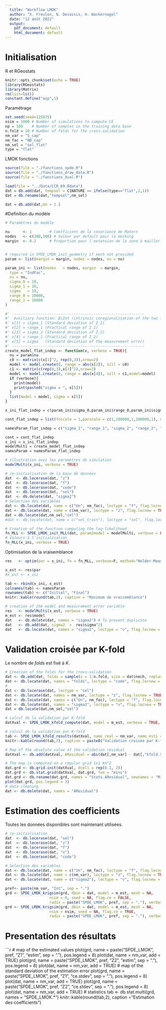 ```yaml
---
  title: "Workflow LMOK"
  author: "X. Freulon, N. Desassis, H. Wackernagel"
  date: "12 août 2022"
  output:
    pdf_document: default
    html_document: default
---
```


# Initialisation

R et RGeostats

```r
knitr::opts_chunk$set(echo = TRUE)
library(RGeostats)
library(Matrix)
rm(list=ls())
constant.define("asp",1)

```

Paramétrage 

```r
set.seed(seed=125875)
nsim = 1000 # Number of simulations to compute CE
np = 100    # Number of samples in the training data base
n.fold = 10 # Number of folds for the cross-validation
nm_var = "S_cap"
nm_fac = "NB_cap"
nm_sel = "sel_flat"
type = "flat"
```

LMOK fonctions

```r
source(file = "./functions_spde.R")
source(file = "./functions_draw_data.R")
source(file = "./functions_Xval.R")
```

```r
load(file = "../Data/CCR_69.Rdata")
dat = db.add(dat, tempsel = C1NATURE == ifelse(type=="flat",2,1))
dat = db.rename(dat,"tempsel",nm_sel)

dat = db.add(dat,Un = 1.)

```

#Definition du modèle


```r
# Paramètres du modèle

nu      <- 1        # Coefficient de la covariance de Matern
nodes   <- c(100,100) # Valeur par default pour le meshing
margin  <- 0.2      # Proportion pour l'extension de la zone à mailler


# required in SPDE_LMOK_init_geometry if mesh not provided
param <- list(margin = margin, nodes = nodes, nu = nu)


```



```r

param_ini <- list(nodes   = nodes, margin  = margin,
  type = "IndFac", 
  nu = nu,
  sigma_0 = 10,
  sigma_1 = 10,
  sigma   = 10,
  range_0 = 10000,
  range_1 = 10000
)

#' ------------------------------------------------------------
#'  Auxiliary function: BiInt (intrinsic coregionalisation of the two factors)
#' x[1] = sigma_1 (Standard deviation of Z_1)
#' x[2] = range_1 (Practical range of Z_1)
#' x[3] = sigma_2 (Standard deviation of Z_2)
#' x[4] = range_1 (Practical range of Z_2)
#' x[5] = sigma   (Standard deviation of the measurement error)
#' ------------------------------------------------------------
create_model_flat_indep <- function(x, verbose = TRUE){
  nu = param$nu
  c0 <- matrix(c(x[1]^2, rep(0,3)),nrow=2)
  model <- model.create(8, range = abs(x[2]), sill = c0)
  c1 <- matrix(c(rep(0,3),x[3]^2),nrow=2)
  model <- model.create(8, range = abs(x[4]), sill = c1,model=model)
  if (verbose){
    print(model)
    print(paste0("sigma = ", x[5]))
  }
  list(model = model, sigma = x[5])
}

x_ini_flat_indep = c(param_ini$sigma_0,param_ini$range_0,param_ini$sigma_1,param_ini$range_1,param_ini$sigma)

cont_flat_indep = list(fnscale = 1,parscale = c(1,100000,1,100000,1), ndeps=rep(1,5)*1e-4,trace = 1, maxit=200,REPORT=1)

namesParam_flat_indep = c("sigma_1", "range_1", "sigma_2", "range_2", "sigma")
```


```r
cont = cont_flat_indep
x_ini = x_ini_flat_indep
modelMulti = create_model_flat_indep
namesParam = namesParam_flat_indep
```

```r

# illustration avec les paramètres de simulation
modelMulti(x_ini, verbose = TRUE)

# re-initialisation de la base de données
dat  <- db.locerase(dat, "z")
dat  <- db.locerase(dat, "f")
dat  <- db.locerase(dat, "code")
dat  <- db.locerase(dat, "sel")
dat  <- db.delete(dat, "sigma2")
# Selection des variables
dat <- db.locate(dat, name = c("Un", nm_fac), loctype = "f", flag.locnew = TRUE)
dat <- db.locate(dat, name = c(nm_var), loctype = "z", flag.locnew = TRUE)
dat = db.locate(dat,nm_sel,"sel")
#dat <- db.locate(dat, name = c("sel_train"), loctype = "sel", flag.locnew = TRUE)

# Creation of the function computing the log-likelihood
fn_MLL <- SPDE_LMOK_init_MLL(dat, param2model = modelMulti, verbose = FALSE)
# Valeurs à l'initialisation
fn_MLL(x_ini, verbose = TRUE)
```

Optimisation de la vraisemblance

```r
res   <- optim(par = x_ini, fn = fn_MLL, verbose=F, method="Nelder-Mead", control = cont)

x_est <- res$par
#x_est <- x_ini

tab <- rbind(x_ini, x_est)
colnames(tab) <- namesParam
rownames(tab) <- c("Initial", "Final")
knitr::kable(round(tab,2), caption = "Maximum de vraisemblance")

# creation of the model and measurement error variable
res   <- modelMulti(x_est, verbose = TRUE)
m_est <- res$model
dat   <- db.delete(dat, names = "sigma2") # To prevent duplicate
dat   <- db.add(dat, sigma2  =  res$sigma^2)
dat   <- db.locate(dat, names = "sigma2", loctype = "v", flag.locnew = TRUE)
```

# Validation croisée par K-fold

Le nombre de *folds* est fixé à $K$.

```r
# Creation of the folds for the cross-validation
dat <- db.add(dat, folds = sample(x = 1:n.fold, size = dat$nech, replace = TRUE))
dat <- db.locate(dat, names = "folds", loctype = "code", flag.locnew = TRUE)
# 
dat <- db.locerase(dat, loctype = "sel")
dat <- db.locate(dat, names = nm_var, loctype = "z", flag.locnew = TRUE)
dat <- db.locate(dat, names = c("Un", nm_fac), loctype = "f", flag.locnew = TRUE)
dat <- db.locate(dat, names = "sigma2", loctype = "v", flag.locnew = TRUE)
dat = db.locate(dat,nm_sel,"sel")

# calcul de la validation par K-fold
datXval <- SPDE_LMOK_kfold_compute(dat, model = m_est, verbose = TRUE, radix = "kfold")

# calcul de la validation par K-fold
tab <- SPDE_LMOK_kfold_results(datXval, name_real = nm_var, name_esti = "kfold.S.estim", flag.fig = TRUE, stats = c("number", "min", "max", "mean", "MAE", "RMSE"))
knitr::kable(round(tab,2), caption = paste0("Validation croisée par K-fold (K=", n.fold,")"))

# Map of the absolute value of the validation residual
datXval <- db.add(datXval, AResidual = abs(dat[,nm_var] - dat[,"kfold.S.estim"]))

# The map is computed on a regular grid 1x1 km^2
dat.grd <- db.grid.init(datXval, dcell = rep(0.1, 2))
dat.grd <- db.stat.grid(datXval, dat.grd, fun = "mini")
dat.grd <- db.rename(dat.grd, names = "Stats.AResidual", newnames = "Minimum of residual")
plot(dat.grd, pos.legend = 3)
# data cleaning
dat <- db.delete(dat, names = "AResidual")
```


# Estimation des coefficients

Toutes les données disponibles sont maintenant utilisées.

```r
# re-initialisation
dat  <- db.locerase(dat, "sel")
dat  <- db.locerase(dat, "z")
dat  <- db.locerase(dat, "f")
dat  <- db.locerase(dat, "v")
dat  <- db.locerase(dat, "code")

# Selection des variables
dat <- db.locate(dat, name = c("Un", nm_fac), loctype = "f", flag.locnew = TRUE)
dat <- db.locate(dat, name = c(nm_var), loctype = "z", flag.locnew = TRUE)
dat <- db.locate(dat, name = c("sigma2"), loctype = "v", flag.locnew = TRUE)

pref<- paste(nm_var, "Int", sep = ".")
grd <- SPDE_LMOK_krigsim(grd, dbin = dat, model = m_est, mesh = NA,
                    nsim = 0, seed = NA, flag.ce = FALSE,
                    radix = paste("SPDE_LMOK", pref, sep = "."), verbose = TRUE)
grd <- SPDE_LMOK_krigsim(grd, dbin = dat, model = m_est, mesh = NA,
                    nsim = nsim, seed = NA, flag.ce = TRUE,
                    radix = paste("SPDE_LMOK", pref, sep = "."), verbose = TRUE)
```


# Presentation des résultats

```r
# map of the estimated values
plot(grd, name = paste("SPDE_LMOK", pref, "Z1", "estim", sep = "."), pos.legend = 8)
plot(dat, name = nm_var, add = TRUE)
plot(grd, name = paste("SPDE_LMOK", pref, "Z2", "estim", sep = "."), pos.legend = 8)
plot(dat, name = nm_var, add = TRUE)
# map of the standard deviation of the estimation error
plot(grd, name = paste("SPDE_LMOK", pref, "Z1", "ce.stdev", sep = "."), pos.legend = 8)
plot(dat, name = nm_var, add = TRUE)
plot(grd, name = paste("SPDE_LMOK", pref, "Z2", "ce.stdev", sep = "."), pos.legend = 8)
plot(dat, name = nm_var, add = TRUE)
# statistics
tab <- db.stat.multi(grd, names = "SPDE_LMOK.*")
knitr::kable(round(tab,2), caption = "Estimation des coefficients")
